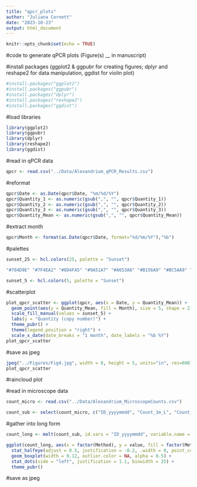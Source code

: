 ```yaml
---
title: "qpcr_plots"
author: "Juliana Cornett"
date: "2023-10-23"
output: html_document
---
```


```r
knitr::opts_chunk$set(echo = TRUE)
```

#code to generate qPCR plots (Figure(s) __ in manuscript)

#install packages (ggplot2 & ggpubr for creating figures; dplyr and reshape2 for data manipulation, ggdist for violin plot)

```r
#install.packages("ggplot2")
#install.packages("ggpubr")
#install.packages("dplyr")
#install.packages("reshape2")
#install.packages("ggdist")
```

#load libraries

```r
library(ggplot2)
library(ggpubr)
library(dplyr)
library(reshape2)
library(ggdist)
```

#read in qPCR data 

```r
qpcr <- read.csv("../Data/Alexandrium_qPCR_Results.csv")
```

#reformat

```r
qpcr$Date <- as.Date(qpcr$Date, "%m/%d/%Y")
qpcr$Quantity_1 <- as.numeric(gsub(",", "", qpcr$Quantity_1))
qpcr$Quantity_2 <- as.numeric(gsub(",", "", qpcr$Quantity_2))
qpcr$Quantity_3 <- as.numeric(gsub(",", "", qpcr$Quantity_3))
qpcr$Quantity_Mean <- as.numeric(gsub(",", "", qpcr$Quantity_Mean))
```

#extract month 

```r
qpcr$Month <- format(as.Date(qpcr$Date, format="%d/%m/%Y"),"%b")
```

#palettes

```r
sunset_25 <- hcl.colors(25, palette = "Sunset")
```

```r
"#704D9E" "#7F4EA2" "#8D4FA5" "#9A51A7" "#A653A8" "#B156A9" "#BC5AA9" "#C65EA8" "#CF63A6" "#D868A3" "#E06EA0" "#E7759C" "#ED7C97" "#F18592" "#F48E8E" "#F6978A" "#F7A086" "#F9A983" "#F9B282" "#F9BB81" "#F9C483" "#F8CD86" "#F6D68A" "#F5DE91" "#F3E79A"
```

```r
sunset_5 <- hcl.colors(5, palette = "Sunset")
```

#scatterplot

```r
plot_qpcr_scatter <- ggplot(qpcr, aes(x = Date, y = Quantity_Mean)) +
  geom_point(aes(y = Quantity_Mean, fill = Month), size = 5, shape = 21) + 
  scale_fill_manual(values = sunset_5) +
  labs(y = "Quantity (copy number)") + 
  theme_pubr() +
  theme(legend.position = "right") +
  scale_x_date(date_breaks = "1 month", date_labels = "%b %Y")
plot_qpcr_scatter
```

#save as jpeg

```r
jpeg("../Figures/Fig4.jpg", width = 8, height = 5, units="in", res=600)
plot_qpcr_scatter
```

#raincloud plot

#read in microscope data

```r
count_micro <- read.csv("../Data/Alexandrium_MicroscopeCounts.csv")
```

```r
count_sub <- select(count_micro, c("ID_yyyymmdd", "Count_1m_L", "Count_5m_L"))
```

#gather into long form

```r
count_long <- melt(count_sub, id.vars = "ID_yyyymmdd", variable.name = "Method")
```

```r
ggplot(count_long, aes(x = factor(Method), y = value, fill = factor(Method))) +
  stat_halfeye(adjust = 0.5, justification = -0.2, .width = 0, point_colour = NA) +
  geom_boxplot(width = 0.12, outlier.color = NA, alpha = 0.5) +
  stat_dots(side = "left", justification = 1.1, binwidth = 25) +
  theme_pubr()
```

#save as jpeg


